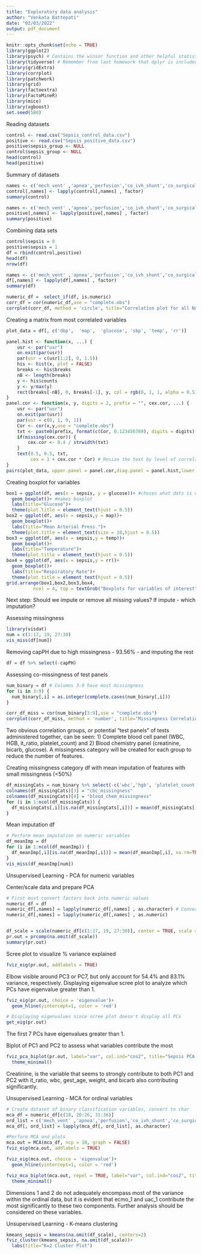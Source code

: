 ```yaml
---
title: "Exploratory data analysis"
author: "Venkata Battepati"
date: "02/03/2022"
output: pdf_document
---
```


```r
knitr::opts_chunk$set(echo = TRUE)
library(ggplot2)
library(psych) # Contains the winsor function and other helpful statistical tools
library(tidyverse) # Remember from last homework that dplyr is included in tidyverse
library(gridExtra)
library(corrplot)
library(patchwork)
library(grid)
library(factoextra)
library(FactoMineR)
library(mice)
library(xgboost)
set.seed(580)
```


Reading datasets

```r
control <- read.csv("Sepsis_control_data.csv")
positive <- read.csv("Sepsis_positive_data.csv")
positive$sepsis_group <- NULL
control$sepsis_group <- NULL
head(control)
head(positive)
```

Summary of datasets

```r
names <- c('mech_vent' ,'apnea','perfusion','co_ivh_shunt','co_surgical','co_congenital','co_chronic_lung','co_nec','ecmo','uac','cvl','lethargy','temp_threshold','fio2_threshold')
control[,names] <- lapply(control[,names] , factor)
summary(control)
```

```r
names <- c('mech_vent' ,'apnea','perfusion','co_ivh_shunt','co_surgical','co_congenital','co_chronic_lung','co_nec','ecmo','uac','cvl','lethargy','temp_threshold','fio2_threshold')
positive[,names] <- lapply(positive[,names] , factor)
summary(positive)
```


Combining data sets

```r
control$sepsis = 0
positive$sepsis = 1
df = rbind(control,positive)
head(df)
nrow(df)
```

```r
names <- c('mech_vent' ,'apnea','perfusion','co_ivh_shunt','co_surgical','co_congenital','co_chronic_lung','co_nec','ecmo','uac','cvl','lethargy','temp_threshold','fio2_threshold','sepsis')
df[,names] <- lapply(df[,names] , factor)
summary(df)
```

```r
numeric_df =  select_if(df, is.numeric)
corr_df = cor(numeric_df,use = "complete.obs")
corrplot(corr_df, method = 'circle', title="Correlation plot for all Numeric Variables", mar=c(1,0,1,0))
```

Creating a matrix from most correlated variables

```r
plot_data = df[, c('dbp',  'map',  'glucose', 'sbp', 'temp', 'rr')]
```


```r
panel.hist <- function(x, ...) {
    usr <- par("usr")
    on.exit(par(usr))
    par(usr = c(usr[1:2], 0, 1.5))
    his <- hist(x, plot = FALSE)
    breaks <- his$breaks
    nB <- length(breaks)
    y <- his$counts
    y <- y/max(y)
    rect(breaks[-nB], 0, breaks[-1], y, col = rgb(0, 1, 1, alpha = 0.5), ...)
}
panel.cor <- function(x, y, digits = 2, prefix = "", cex.cor, ...) {
    usr <- par("usr")
    on.exit(par(usr))
    par(usr = c(0, 1, 0, 1))
    Cor <- cor(x,y,use = "complete.obs")
    txt <- paste0(prefix, format(c(Cor, 0.123456789), digits = digits)[1])
    if(missing(cex.cor)) {
        cex.cor <- 0.4 / strwidth(txt)
    }
    text(0.5, 0.5, txt,
         cex = 1 + cex.cor * Cor) # Resize the text by level of correlation
}
pairs(plot_data, upper.panel = panel.cor,diag.panel = panel.hist,lower.panel = panel.smooth,main = "Scatter plots, histograms, and corr coeff for variables of interest")
```

Creating boxplot for variables

```r
box1 = ggplot(df, aes(x = sepsis, y = glucose))+ #choses what dats is used for boxplot
  geom_boxplot()+ #makes boxplot 
  labs(title="Glucose")+
  theme(plot.title = element_text(hjust = 0.5))
box2 = ggplot(df, aes(x = sepsis,y = map))+
  geom_boxplot()+
  labs(title="Mean Arterial Press.")+
  theme(plot.title = element_text(size = 10,hjust = 0.5))
box3 = ggplot(df, aes(x = sepsis,y = temp))+
  geom_boxplot()+
  labs(title="Temperature")+
  theme(plot.title = element_text(hjust = 0.5))
box4 = ggplot(df, aes(x = sepsis,y = rr))+
  geom_boxplot()+
  labs(title="Respiratory Rate")+
  theme(plot.title = element_text(hjust = 0.5))
grid.arrange(box1,box2,box3,box4,
          ncol = 4, top = textGrob("Boxplots for variables of interest")) #creates 1x3 plots
```



Next step: Should we impute or remove all missing values? If impute - which imputation?

Assessing missingness

```r
library(visdat)
num = c(1:17, 19, 27:30)
vis_miss(df[num])
```

Removing capPH due to high missingness - 93.56% - and imputing the rest

```r
df = df %>% select(-capPH)
```

Assessing co-missingness of test panels
```r
num_binary = df # Columns 3-9 have most missingness
for (i in 3:9) {
  num_binary[,i] = as.integer(complete.cases(num_binary[,i]))
}

corr_df_miss = cor(num_binary[3:9],use = "complete.obs")
corrplot(corr_df_miss, method = 'number', title="Missingness Correlation Plot", mar=c(1,0,1,0))
```

Two obvious correlation groups, or potential "test panels" of tests administered together, can be seen: 1) Complete blood cell panel (WBC, HGB, it_ratio, platelet_count) and 2) Blood chemistry panel (creatinine, bicarb, glucose). A missingness category will be created for each group to reduce the number of features.


Creating missingness category df with mean imputation of features with small missingness (<50%)
```r
df_missingCats = num_binary %>% select(-c('wbc','hgb', 'platelet_count', 'bicarb', 'glucose'))
colnames(df_missingCats)[3] = "cbc_missingness"
colnames(df_missingCats)[4] = "blood_chem_missingness"
for (i in 1:ncol(df_missingCats)) {
  df_missingCats[,i][is.na(df_missingCats[,i])] = mean(df_missingCats[,i], na.rm=TRUE)
}
```

Mean imputation df
```r
# Perform mean imputation on numeric variables
df_meanImp = df
for (i in 1:ncol(df_meanImp)) {
  df_meanImp[,i][is.na(df_meanImp[,i])] = mean(df_meanImp[,i], na.rm=TRUE)
}
vis_miss(df_meanImp[num])
```



Unsupervised Learning - PCA for numeric variables

Center/scale data and prepare PCA

```r
# First must convert factors back into numeric values
numeric_df = df
numeric_df[,names] = lapply(numeric_df[,names] , as.character) # Convert to char first to avoid 0-1 ordinal values becoming 1-2
numeric_df[,names] = lapply(numeric_df[,names] , as.numeric)


df_scale = scale(numeric_df[c(1:17, 19, 27:30)], center = TRUE, scale = TRUE)
pr.out = prcomp(na.omit(df_scale))
summary(pr.out)
```

Scree plot to visualize % variance explained

```r
fviz_eig(pr.out, addlabels = TRUE)
```

Elbow visible around PC3 or PC7, but only account for 54.4% and 83.1% variance, respectively. Displaying eigenvalue scree plot to analyze which PCs have eigenvalue greater than 1.

```r
fviz_eig(pr.out, choice = 'eigenvalue')+
  geom_hline(yintercept=1, color = 'red')

# Displaying eigenvalues since scree plot doesn't display all PCs
get_eig(pr.out)
```
The first 7 PCs have eigenvalues greater than 1.

Biplot of PC1 and PC2 to assess what variables contribute the most

```r
fviz_pca_biplot(pr.out, label="var", col.ind="cos2", title="Sepsis PCA Biplot")+
  theme_minimal()
```

 Creatinine, is the variable that seems to strongly contribute to both PC1 and PC2 with it_ratio, wbc, gest_age, weight, and bicarb also contributing significantly.


Unsupervised Learning - MCA for ordinal variables

```r
# Create dataset of binary classification variables, convert to char
mca_df = numeric_df[c(18, 20:26, 31:36)]
ord_list = c('mech_vent' ,'apnea','perfusion','co_ivh_shunt','co_surgical','co_congenital','co_chronic_lung','co_nec','ecmo','uac','cvl','lethargy','temp_threshold','fio2_threshold')
mca_df[, ord_list] = lapply(mca_df[, ord_list], as.character)

#Perform MCA and plots
mca.out = MCA(mca_df, ncp = 10, graph = FALSE)
fviz_eig(mca.out, addlabels = TRUE)

fviz_eig(mca.out, choice = 'eigenvalue')+
  geom_hline(yintercept=1, color = 'red')

fviz_mca_biplot(mca.out, repel = TRUE, label="var", col.ind="cos2", title="Sepsis MCA Biplot")+
  theme_minimal()
```
Dimensions 1 and 2 do not adequately encompass most of the variance within the ordinal data, but it is evident that ecmo_1 and uac_1 contribute the most significantly to these two components. Further analysis should be considered on these variables.


Unsupervised Learning - K-means clustering

```r
kmeans_sepsis = kmeans(na.omit(df_scale), centers=2)
fviz_cluster(kmeans_sepsis, na.omit(df_scale))+
  labs(title="K=2 Cluster Plot")
```